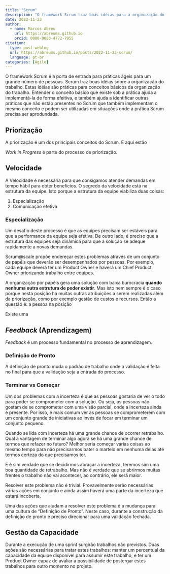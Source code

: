 ```yaml
---
title: "Scrum"
description: "O framework Scrum traz boas idéias para a organização do trabalho. Neste post eu gostaria de analisar o que há por trás destas idéias."
date: 2022-11-23
author: 
  - name: Marcos Abreu
    url: https://abreums.github.io
    orcid: 0000-0003-4772-7955
citation:
  type: post-weblog
  url: https://abreums.github.io/posts/2022-11-23-scrum/
  language: pt-br
categories: [Agile]
---
```


O framework Scrum é a porta de entrada para práticas ágeis para um grande número de pessoas. Scrum traz boas idéias sobre a organização do trabalho. Estas idéias são práticas para conceitos básicos da organização do trabalho. Entender o conceito básico que existe sob a prática ajuda a implementá-la de forma efeitiva, e também ajuda a identificar outras práticas que não estão presentes no Scrum que também implementam o mesmo conceito e podem ser utilizadas em situações onde a prática Scrum precisa ser aprodundada.

## Priorização

A priorização é um dos principais conceitos do Scrum. E aqui estão

*Work in Progress* é parte do processo de priorização.

## Velocidade

A Velocidade é necessária para que consigamos atender demandas em tempo hábil para obter benefícios. O segredo da velocidade está na estrutura da equipe. Isto porque a estrutura da equipe viabiliza duas coisas:

1.  Especialização
2.  Comunicação efetiva

### Especialização

Um desafio deste processo é que as equipes precisam ser estáveis para que a performance da equipe seja efetiva. De outro lado, é preciso que a estrutura das equipes seja dinâmica para que a solução se adeque rapidamente a novas demandas.

Scrum\@scale propõe endereçar estes problemas através de um conjunto de papéis que deverão ser desempenhados por pessoas. Por exemplo, cada equipe deverá ter um Product Owner e haverá um Chief Product Owner priorizando trabalho entre equipes.

A organização por papéis gera uma solução com baixa burocracia **quando nenhuma outra estrutura de poder existir**. Mas isto nem sempre é o caso porque nesta posição há muitas outras atribuições a serem realizadas além da priorização, como por exemplo gestão de custos e recursos. Então a questão é: a pessoa na posição

Existe uma

## *Feedback* (Aprendizagem)

*Feedback* é um processo fundamental no processo de aprendizagem.

### Definição de Pronto

A definição de pronto muda o padrão de trabalho onde a validação é feita no final para que a validação seja a entrada do processo.

### Terminar vs Começar

Um dos problemas com a incerteza é que as pessoas gostaria de ver o todo para poder se comprometer com a solução. Ou seja, as pessoas não gostam de se comprometer com uma visão parcial, onde a incerteza ainda é presente. Por isso, é mais comum ver as pessoas se comprometerem com um conjunto grande de iniciativas ao invés de focar em terminar um conjunto pequeno.

Quando se lida com incerteza há uma grande chance de ocorrer retrabalho. Qual a vantagem de terminar algo agora se há uma grande chance de termos que refazer no futuro? Melhor seria começar várias coisas ao mesmo tempo para não precisarmos bater o martelo em nenhuma delas até termos certeza do que precisamos ter.

E é sim verdade que se decidirmos abraçar a incerteza, teremos sim uma boa quantidade de retrabalho. Mas não é verdade que se abrirmos muitas frentes o trabalho não vai acontecer, ao contrário, ele será maior.

Resolver este problema não é trivial. Provavelmente serão necessárias várias ações em conjunto e ainda assim haverá uma parte da incerteza que estará incoberta.

Uma das ações que ajudam a resolver este problema é a mudança para uma cultura de "Definição de Pronto". Neste caso, durante a construção da definição de pronto é preciso direcionar para uma validação fechada.

## Gestão da Capacidade

Durante a execução de uma sprint surgirão trabalhos não previstos. Duas ações são necessárias para tratar estes trabalhos: manter um percentual da capacidade da equipe disponível para assumir este trabalho, e ter um Product Owner capaz de avaliar a possibilidade de postergar estes trabalhos para outro momento no projeto.
